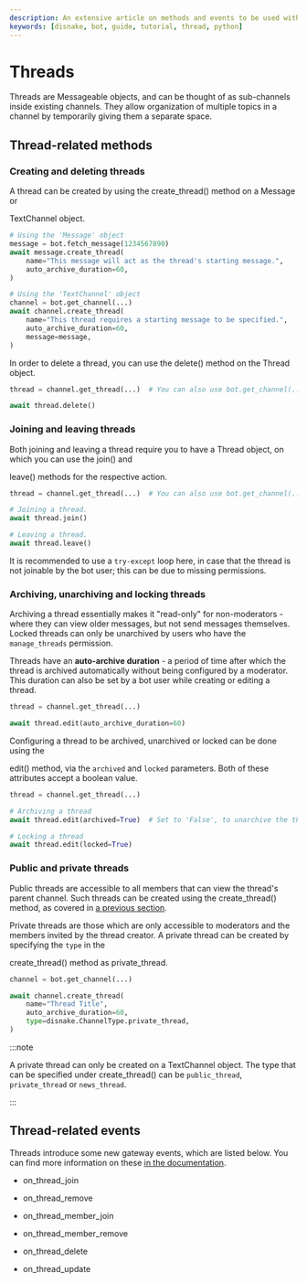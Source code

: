 ```yaml
---
description: An extensive article on methods and events to be used with Discord Threads.
keywords: [disnake, bot, guide, tutorial, thread, python]
---
```


# Threads

Threads are <DocsLink reference="disnake.abc.Messageable">Messageable</DocsLink> objects, and can be thought of as
sub-channels inside existing channels. They allow organization of multiple topics in a channel by temporarily giving
them a separate space.

## Thread-related methods

### Creating and deleting threads

A thread can be created by using the <DocsLink reference="disnake.TextChannel.create_thread">create_thread()</DocsLink>
method on a <DocsLink reference="disnake.Message">Message</DocsLink> or

<DocsLink reference="disnake.TextChannel">TextChannel</DocsLink> object.

```python title="threads.py"
# Using the 'Message' object
message = bot.fetch_message(1234567890)
await message.create_thread(
    name="This message will act as the thread's starting message.",
    auto_archive_duration=60,
)

# Using the 'TextChannel' object
channel = bot.get_channel(...)
await channel.create_thread(
    name="This thread requires a starting message to be specified.",
    auto_archive_duration=60,
    message=message,
)
```

In order to delete a thread, you can use the <DocsLink reference="disnake.Thread.delete">delete()</DocsLink> method on
the <DocsLink reference="disnake.Thread">Thread</DocsLink> object.

```python title="threads.py"
thread = channel.get_thread(...)  # You can also use bot.get_channel(...)

await thread.delete()
```

### Joining and leaving threads

Both joining and leaving a thread require you to have a <DocsLink reference="disnake.Thread">Thread</DocsLink> object,
on which you can use the <DocsLink reference="disnake.Thread.join">join()</DocsLink> and

<DocsLink reference="disnake.Thread.leave">leave()</DocsLink> methods for the respective action.

```python title="threads.py"
thread = channel.get_thread(...)  # You can also use bot.get_channel(...)

# Joining a thread.
await thread.join()

# Leaving a thread.
await thread.leave()
```

It is recommended to use a `try-except` loop here, in case that the thread is not joinable by the bot user; this can be
due to missing permissions.

### Archiving, unarchiving and locking threads

Archiving a thread essentially makes it "read-only" for non-moderators - where they can view older messages, but not
send messages themselves. Locked threads can only be unarchived by users who have the `manage_threads` permission.

Threads have an **auto-archive duration** - a period of time after which the thread is archived automatically without
being configured by a moderator. This duration can also be set by a bot user while creating or editing a thread.

```python title="threads.py"
thread = channel.get_thread(...)

await thread.edit(auto_archive_duration=60)
```

Configuring a thread to be archived, unarchived or locked can be done using the

<DocsLink reference="disnake.Thread.edit">edit()</DocsLink> method, via the `archived` and `locked` parameters. Both of these
attributes accept a boolean value.

```python title="threads.py"
thread = channel.get_thread(...)

# Archiving a thread
await thread.edit(archived=True)  # Set to 'False', to unarchive the thread

# Locking a thread
await thread.edit(locked=True)
```

### Public and private threads

Public threads are accessible to all members that can view the thread's parent channel. Such threads can be created
using the <DocsLink reference="disnake.TextChannel.create_thread">create_thread()</DocsLink> method, as covered in
[a previous section](#creating-and-deleting-threads).

Private threads are those which are only accessible to moderators and the members invited by the thread creator. A
private thread can be created by specifying the `type` in the

<DocsLink reference="disnake.TextChannel">create_thread()</DocsLink> method as
<DocsLink reference="disnake.ChannelType.private_thread">private_thread</DocsLink>.

```python title="threads.py" {6}
channel = bot.get_channel(...)

await channel.create_thread(
    name="Thread Title",
    auto_archive_duration=60,
    type=disnake.ChannelType.private_thread,
)
```

:::note

A private thread can only be created on a <DocsLink reference="disnake.TextChannel">TextChannel</DocsLink> object. The
type that can be specified under <DocsLink reference="disnake.TextChannel.create_thread">create_thread()</DocsLink> can
be `public_thread`, `private_thread` or `news_thread`.

:::

## Thread-related events

Threads introduce some new gateway events, which are listed below. You can find more information on these
[in the documentation](https://docs.disnake.dev/en/latest/api.html#disnake.on_thread_join).

-   <DocsLink reference="disnake.on_thread_join">on_thread_join</DocsLink>

-   <DocsLink reference="disnake.on_thread_remove">on_thread_remove</DocsLink>

-   <DocsLink reference="disnake.on_thread_member_join">on_thread_member_join</DocsLink>

-   <DocsLink reference="disnake.on_thread_member_remove">on_thread_member_remove</DocsLink>

-   <DocsLink reference="disnake.on_thread_delete">on_thread_delete</DocsLink>

-   <DocsLink reference="disnake.on_thread_update">on_thread_update</DocsLink>
